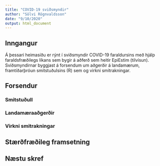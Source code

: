```yaml
---
title: "COVID-19 sviðsmyndir"
author: "Sölvi Rögnvaldsson"
date: "9/10/2020"
output: html_document
---
```

## Inngangur
Á þessari heimasíðu er rýnt í sviðsmyndir COVID-19 faraldursins með hjálp faraldsfræðilegs líkans sem bygir á aðferð sem heitir EpiEstim (tilvísun). Sviðsmyndirnar byggjast á forsendum um aðgerðir á landamærum, framtíðarþróun smitstuðulsins (R) sem og virkni smitrakningar. 

## Forsendur
### Smitstuðull
### Landamæraaðgerðir
### Virkni smitrakningar

## Stærðfræðileg framsetning

## Næstu skref


